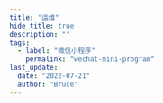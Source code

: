 ```yaml
---
title: "运维"
hide_title: true
description: ""
tags:
  - label: "微信小程序"
    permalink: "wechat-mini-program"
last_update:
  date: "2022-07-21"
  author: "Bruce"
---
```



<FeatureIcon src={wexin_mini_program} title="运维" />
<LinkList
  data={[
    {
      title: "微信小程序审核的安全检测",
      link: "/docs/wexin-mini-program/operation-and-maintenance/security-detection",
      src: wexin_mini_program,
    },
  ]}
/>
